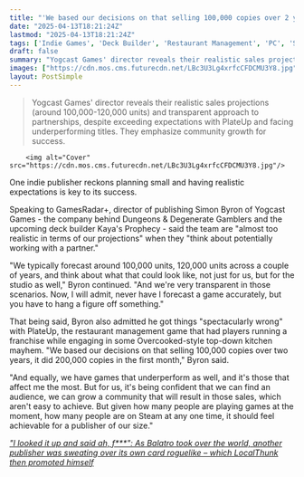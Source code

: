 ```yaml
---
title: "'We based our decisions on that selling 100,000 copies over 2 years, it did 200,000 copies in the first month': Indie publisher says planning small is key to its success"
date: "2025-04-13T18:21:24Z"
lastmod: "2025-04-13T18:21:24Z"
tags: ['Indie Games', 'Deck Builder', 'Restaurant Management', 'PC', 'Steam', 'Game Development', 'Publishing']
draft: false
summary: "Yogcast Games' director reveals their realistic sales projections (around 100,000-120,000 units) and transparent approach to partnerships, despite exceeding expectations with PlateUp and facing underperforming titles.  They emphasize community growth for success."
images: ["https://cdn.mos.cms.futurecdn.net/LBc3U3Lg4xrfcCFDCMU3Y8.jpg"]
layout: PostSimple
---
```

> Yogcast Games' director reveals their realistic sales projections (around 100,000-120,000 units) and transparent approach to partnerships, despite exceeding expectations with PlateUp and facing underperforming titles.  They emphasize community growth for success.


        <img alt="Cover" src="https://cdn.mos.cms.futurecdn.net/LBc3U3Lg4xrfcCFDCMU3Y8.jpg"/>
        
One indie publisher reckons planning small and having realistic expectations is key to its success.

Speaking to GamesRadar+, director of publishing Simon Byron of Yogcast Games - the company behind Dungeons & Degenerate Gamblers and the upcoming deck builder Kaya's Prophecy - said the team are "almost too realistic in terms of our projections" when they "think about potentially working with a partner."

"We typically forecast around 100,000 units, 120,000 units across a couple of years, and think about what that could look like, not just for us, but for the studio as well," Byron continued. "And we're very transparent in those scenarios. Now, I will admit, never have I forecast a game accurately, but you have to hang a figure off something."

That being said, Byron also admitted he got things "spectacularly wrong" with PlateUp, the restaurant management game that had players running a franchise while engaging in some Overcooked-style top-down kitchen mayhem. "We based our decisions on that selling 100,000 copies over two years, it did 200,000 copies in the first month," Byron said.

"And equally, we have games that underperform as well, and it's those that affect me the most. But for us, it's being confident that we can find an audience, we can grow a community that will result in those sales, which aren't easy to achieve. But given how many people are playing games at the moment, how many people are on Steam at any one time, it should feel achievable for a publisher of our size."

[<em>"I looked it up and said ah, f***": As Balatro took over the world, another publisher was sweating over its own card roguelike – which LocalThunk then promoted himself</em>](https://www.gamesradar.com/games/roguelike/i-looked-it-up-and-said-ah-f-as-balatro-took-over-the-world-another-publisher-was-sweating-over-its-own-card-roguelike-which-localthunk-then-promoted-himself/)
        
